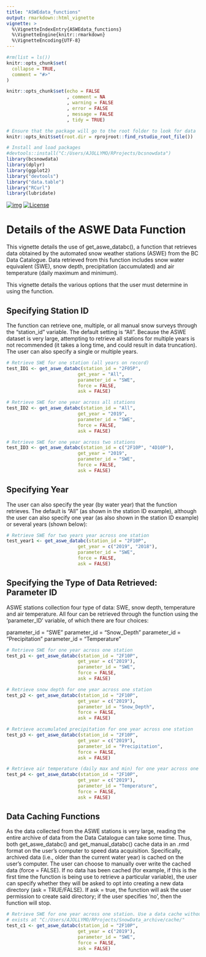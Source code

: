 ```yaml
---
title: "ASWEdata_functions"
output: rmarkdown::html_vignette
vignette: >
  %\VignetteIndexEntry{ASWEdata_functions}
  %\VignetteEngine{knitr::rmarkdown}
  %\VignetteEncoding{UTF-8}
---
```


```r

#rm(list = ls())
knitr::opts_chunk$set(
  collapse = TRUE,
  comment = "#>"
)

knitr::opts_chunk$set(echo = FALSE
                      , comment = NA
                      , warning = FALSE
                      , error = FALSE
                      , message = FALSE
                      , tidy = TRUE)

# Ensure that the package will go to the root folder to look for data
knitr::opts_knit$set(root.dir = rprojroot::find_rstudio_root_file()) 

# Install and load packages
#devtools::install("C:/Users/AJOLLYMO/RProjects/bcsnowdata")
library(bcsnowdata)
library(dplyr)
library(ggplot2)
library("devtools")
library("data.table")
library("RCurl")
library(lubridate)
```

<!-- badges: start -->
[![img](https://img.shields.io/badge/Lifecycle-Maturing-007EC6)](https://github.com/bcgov/repomountie/blob/master/doc/lifecycle-badges.md)
[![License](https://img.shields.io/badge/License-Apache%202.0-blue.svg)](https://opensource.org/licenses/Apache-2.0) 
<!-- badges: end -->

# Details of the ASWE Data Function

This vignette details the use of get_aswe_databc(), a function that retrieves data obtained by the automated snow weather stations (ASWE) from the BC Data Catalogue. Data retrieved from this function includes snow water equivalent (SWE), snow depth, precipitation (accumulated) and air temperature (daily maximum and minimum).

This vignette details the various options that the user must determine in using the function.

## Specifying Station ID

The function can retrieve one, multiple, or all manual snow surveys through the "station_id" variable. The default setting is "All". Because the ASWE dataset is very large, attempting to retrieve all stations for multiple years is not recommended (it takes a long time, and could result in data truncation). The user can also specify a single or multiple years.

```r
# Retrieve SWE for one station (all years on record)
test_ID1 <- get_aswe_databc(station_id = "2F05P",
                          get_year = "All",
                          parameter_id = "SWE",
                          force = FALSE,
                          ask = FALSE) 

# Retrieve SWE for one year across all stations
test_ID2 <- get_aswe_databc(station_id = "All",
                          get_year = "2019",
                          parameter_id = "SWE",
                          force = FALSE,
                          ask = FALSE) 

# Retrieve SWE for one year across two stations
test_ID3 <- get_aswe_databc(station_id = c("2F10P", "4D10P"),
                          get_year = "2019",
                          parameter_id = "SWE",
                          force = FALSE,
                          ask = FALSE) 
```

## Specifying Year

The user can also specify the year (by water year) that the function retrieves. The default is "All" (as shown in the station ID example), although the user can also specify one year (as also shown in the station ID example) or several years (shown below):


```r
# Retrieve SWE for two years year across one station
test_year1 <- get_aswe_databc(station_id = "2F10P",
                          get_year = c("2019", "2018"),
                          parameter_id = "SWE",
                          force = FALSE,
                          ask = FALSE)
```

## Specifying the Type of Data Retrieved: Parameter ID

ASWE stations collection four type of data: SWE, snow depth, temperature and air temperature. All four can be retrieved through the function using the 'parameter_ID' variable, of which there are four choices:

parameter_id = "SWE"
parameter_id = "Snow_Depth"
parameter_id = "Precipitation"
parameter_id = "Temperature"

```r
# Retrieve SWE for one year across one station
test_p1 <- get_aswe_databc(station_id = "2F10P",
                          get_year = c("2019"),
                          parameter_id = "SWE",
                          force = FALSE,
                          ask = FALSE)

# Retrieve snow depth for one year across one station
test_p2 <- get_aswe_databc(station_id = "2F10P",
                          get_year = c("2019"),
                          parameter_id = "Snow_Depth",
                          force = FALSE,
                          ask = FALSE)

# Retrieve accumulated precipitation for one year across one station
test_p3 <- get_aswe_databc(station_id = "2F10P",
                          get_year = c("2019"),
                          parameter_id = "Precipitation",
                          force = FALSE,
                          ask = FALSE)

# Retrieve air temperature (daily max and min) for one year across one station
test_p4 <- get_aswe_databc(station_id = "2F10P",
                          get_year = c("2019"),
                          parameter_id = "Temperature",
                          force = FALSE,
                          ask = FALSE)
```

## Data Caching Functions

As the data collected from the ASWE stations is very large, reading the entire archive of data from the Data Catalogue can take some time. Thus, both get_aswe_databc() and get_manual_databc() cache data in an .rmd format on the user's computer to speed data acquisition. Specifically, archived data (i.e., older than the current water year) is cached on the user's computer. The user can choose to manually over write the cached data (force = FALSE). If no data has been cached (for example, if this is the first time the function is being use to retrieve a particular variable), the user can specify whether they will be asked to opt into creating a new data directory (ask = TRUE/FALSE). If ask = true, the function will ask the user permission to create said directory; if the user specifies 'no', then the function will stop. 

```r
# Retrieve SWE for one year across one station. Use a data cache without updating it, and check that the data
# exists at "C:/Users/AJOLLYMO/RProjects/SnowData_archive/cache/"
test_c1 <- get_aswe_databc(station_id = "2F10P",
                          get_year = c("2019"),
                          parameter_id = "SWE",
                          force = FALSE,
                          ask = FALSE)
```
